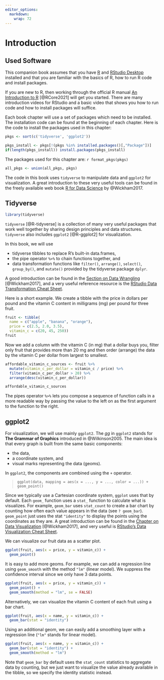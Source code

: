 ```yaml
---
editor_options: 
  markdown: 
    wrap: 72
---
```


# Introduction

## Used Software

This companion book assumes that you have
[R](https://cran.r-project.org/) and [RStudio
Desktop](https://www.rstudio.com/products/rstudio/) installed and that
you are familiar with the basics of R, how to run R code and install
packages.

If you are new to R, then working through the official R manual [An
Introduction to
R](https://cran.r-project.org/doc/manuals/r-release/R-intro.html)
[@RCore2021] will get you started. There are many introduction videos
for RStudio and a basic video that shows you how to run code and how to
install packages will suffice.

Each book chapter will use a set of packages which need to be installed. 
The installation code can be found at the beginning of each chapter. 
Here is the code to install the packages used in this chapter:

```r
pkgs <- sort(c('tidyverse', 'ggplot2'))

pkgs_install <- pkgs[!(pkgs %in% installed.packages()[,"Package"])]
if(length(pkgs_install)) install.packages(pkgs_install)
```

The packages used for this chapter are: `r format_pkgs(pkgs)`

```r
all_pkgs <- union(all_pkgs, pkgs)
```

The code in this book uses `tidyverse` to manipulate data and `ggplot2`
for visualization. A great introduction to these very useful tools can
be found in the freely available web book [R for Data
Science](https://r4ds.had.co.nz) by @Wickham2017.

## Tidyverse

```r
library(tidyverse)
```

`tidyverse` [@R-tidyverse] is a collection of many very useful packages
that work well together by sharing design principles and data
structures. `tidyverse` also includes `ggplot2` [@R-ggplot2] for
visualization.

In this book, we will use

-   tidyverse tibbles to replace R's built-in data.frames,
-   the pipe operator `%>%` to chain functions together, and
-   data transformation functions like `filter()`, `arrange()`,
    `select()`, `group_by()`, and `mutate()` provided by the tidyverse
    package `dplyr`.

A good introduction can be found in the [Section on Data
Wrangling](https://r4ds.had.co.nz/wrangle-intro.html) [@Wickham2017],
and a very useful reference resource is the [RStudio Data Transformation
Cheat
Sheet](https://github.com/rstudio/cheatsheets/raw/master/data-transformation.pdf).

Here is a short example. We create a tibble with the price in dollars
per pound and the vitamin C content in milligrams (mg) per pound for
three fruit.

```r
fruit <- tibble(
  name = c("apple", "banana", "orange"), 
  price = c(2.5, 2.0, 3.5), 
  vitamin_c = c(20, 45, 250))
fruit
```

Now we add a column with the vitamin C (in mg) that a dollar buys you,
filter only fruit that provides more than 20 mg and then order (arrange)
the data by the vitamin C per dollar from largest to smallest.

```r
affordable_vitamin_c_sources <- fruit %>% 
  mutate(vitamin_c_per_dollar = vitamin_c / price) %>% 
  filter(vitamin_c_per_dollar > 20) %>% 
  arrange(desc(vitamin_c_per_dollar))

affordable_vitamin_c_sources 
```

The pipes operator `%>%` lets you compose a sequence of function calls
in a more readable way by passing the value to the left on as the first
argument to the function to the right.

## ggplot2

For visualization, we will use mainly `ggplot2`. The *gg* in `ggplot2`
stands for **The Grammar of Graphics** introduced in @Wilkinson2005. The
main idea is that every graph is built from the same basic components:

-   the data,
-   a coordinate system, and
-   visual marks representing the data (geoms).

In `ggplot2`, the components are combined using the `+` operator.

> `ggplot(data, mapping = aes(x = ..., y = ..., color = ...)) +`
> `geom_point()`

Since we typically use a Cartesian coordinate system, `ggplot` uses that
by default. Each `geom_` function uses a `stat_` function to calculate
what is visualizes. For example, `geom_bar` uses `stat_count` to create
a bar chart by counting how often each value appears in the data (see
`? geom_bar`). `geom_point` just uses the stat `"identity"` to display
the points using the coordinates as they are. A great introduction can
be found in the [Chapter on Data
Visualization](https://r4ds.had.co.nz/data-visualisation.html)
[@Wickham2017], and very useful is [RStudio's Data Visualization Cheat
Sheet](https://github.com/rstudio/cheatsheets/raw/master/data-visualization-2.1.pdf).

We can visualize our fruit data as a scatter plot.

```r
ggplot(fruit, aes(x = price, y = vitamin_c)) + 
  geom_point()
```
It is easy to add more geoms. For example, we can add a regression line
using `geom_smooth` with the method `"lm"` (linear model). We suppress the
confidence interval since we only have 3 data points.

```r
ggplot(fruit, aes(x = price, y = vitamin_c)) + 
  geom_point() +
  geom_smooth(method = "lm", se = FALSE)
```


Alternatively, we can visualize the vitamin C content of each fruit
using a bar chart.

```r
ggplot(fruit, aes(x = name, y = vitamin_c)) + 
  geom_bar(stat = "identity")
```
Using an additional geom, we can easily add a smoothing layer with a
regression line (`"lm"` stands for linear model).
```r
ggplot(fruit, aes(x = name, y = vitamin_c)) + 
  geom_bar(stat = "identity") +
  geom_smooth(method = "lm")
```


Note that `geom_bar` by default uses the `stat_count` statistics to 
aggregate data by counting, but
we just want to visualize the value already available in the tibble, so
we specify the identity statistic instead.
